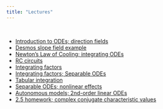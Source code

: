 ```yaml
---
title: "Lectures"
---
```


<br>

- [Introduction to ODEs; direction fields](lectures/intro.pdf)
- [Desmos slope field example](https://www.desmos.com/calculator/tmi3vk4r84)
- [Newton's Law of Cooling; integrating ODEs](lectures/newton.pdf)
- [RC circuits](lectures/RC.pdf)
- [Integrating factors](lectures/mu.pdf)
- [Integrating factors; Separable ODEs](lectures/intfactor-separable.pdf)
- [Tabular integration](lectures/tabular.pdf)
- [Separable ODEs; nonlinear effects](lectures/separable-nonlinear.pdf)
- [Autonomous models; 2nd-order linear ODEs](lectures/models-2nd-order.pdf)
- [2.5 homework; complex conjugate characteristic values](lectures/popmodels-complex.pdf)

